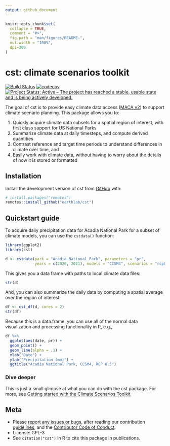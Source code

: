 ```yaml
---
output: github_document
---
```


<!-- README.md is generated from README.Rmd. Please edit that file -->

```r
knitr::opts_chunk$set(
  collapse = TRUE,
  comment = "#>",
  fig.path = "man/figures/README-",
  out.width = "100%", 
  dpi=300
)
```

# cst: climate scenarios toolkit

<!-- badges: start -->
[![Build Status](https://travis-ci.com/earthlab/cst.svg?branch=master)](https://travis-ci.com/earthlab/cst)
[![codecov](https://codecov.io/gh/earthlab/cst/branch/master/graph/badge.svg)](https://codecov.io/gh/earthlab/cst)
[![Project Status: Active – The project has reached a stable, usable state and is being actively developed.](https://www.repostatus.org/badges/latest/active.svg)](https://www.repostatus.org/#active)
<!-- badges: end -->

The goal of cst is to provide easy climate data access 
([MACA v2](http://www.climatologylab.org/maca.html)) to support 
climate scenario planning.
This package allows you to: 

1. Quickly acquire climate data subsets for a spatial region of interest, with
first class support for US National Parks
2. Summarize climate data at daily timesteps, and compute derived quantities
3. Contrast reference and target time periods to understand differences in 
climate over time, and
4. Easily work with climate data, without having to worry about the details of 
how it is stored or formatted

## Installation

Install the development version of cst from [GitHub](https://github.com/) with:

``` r
# install.packages("remotes")
remotes::install_github("earthlab/cst")
```
## Quickstart guide

To acquire daily precipitation data for Acadia National Park for a subset of 
climate models, you can use the `cstdata()` function:

```r
library(ggplot2)
library(cst)

d <- cstdata(park = "Acadia National Park", parameters = "pr", 
             years = c(2020, 2021), models = "CCSM4", scenarios = "rcp85")
```

This gives you a data frame with paths to local climate data files: 

```r
str(d)
```

And, you can also summarize the daily data by computing a spatial average over the region of interest: 

```r
df <- cst_df(d, cores = 2)
str(df)
```

Because this is a data.frame, you can use all of the normal data visualization and processing functionality in R, e.g.,

```r
df %>%
  ggplot(aes(date, pr)) + 
  geom_point() + 
  geom_line(alpha = .1) + 
  xlab("Date") + 
  ylab("Precipitation (mm)") + 
  ggtitle("Acadia National Park, CCSM4, RCP 8.5")
```

### Dive deeper

This is just a small glimpse at what you can do with the cst package.
For more, see [Getting started with the Climate Scenarios Toolkit](https://www.earthdatascience.org/cst/articles/cst-intro.html)

## Meta

* Please [report any issues or bugs](https://github.com/earthlab/cst/issues),
after reading our contribution [guidelines](CONTRIBUTING.md), and the 
[Contributor Code of Conduct](CONDUCT.md). 
* License: GPL-3
* See `citation("cst")` in R to cite this package in publications. 